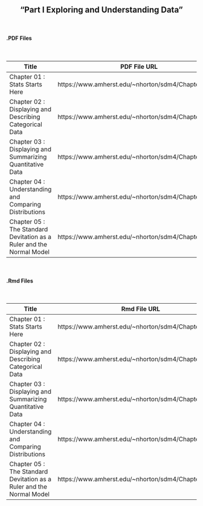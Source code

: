 <h2>
<center>
"Part I Exploring and Understanding Data"
</center>
</h2>


</br>
<h4><right>.PDF Files</right></h4>
</br>

Title  | PDF File URL
------------- | -------------
Chapter 01 : Stats Starts Here | https://www.amherst.edu/~nhorton/sdm4/Chapter01.pdf
Chapter 02 : Displaying and Describing Categorical Data | https://www.amherst.edu/~nhorton/sdm4/Chapter02.pdf
Chapter 03 : Displaying and Summarizing Quantitative Data | https://www.amherst.edu/~nhorton/sdm4/Chapter03.pdf
Chapter 04 : Understanding and Comparing Distributions | https://www.amherst.edu/~nhorton/sdm4/Chapter04.pdf
Chapter 05 : The Standard Devitation as a Ruler and the Normal Model | https://www.amherst.edu/~nhorton/sdm4/Chapter05.pdf

</br>
<h4><right>.Rmd Files</right></h4>
</br>

Title  | Rmd File URL
------------- | -------------
Chapter 01 : Stats Starts Here | https://www.amherst.edu/~nhorton/sdm4/Chapter01.Rmd
Chapter 02 : Displaying and Describing Categorical Data | https://www.amherst.edu/~nhorton/sdm4/Chapter02.Rmd
Chapter 03 : Displaying and Summarizing Quantitative Data | https://www.amherst.edu/~nhorton/sdm4/Chapter03.Rmd
Chapter 04 : Understanding and Comparing Distributions | https://www.amherst.edu/~nhorton/sdm4/Chapter04.Rmd
Chapter 05 : The Standard Devitation as a Ruler and the Normal Model | https://www.amherst.edu/~nhorton/sdm4/Chapter05.Rmd